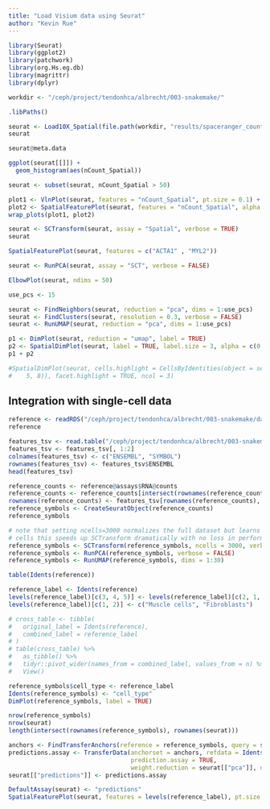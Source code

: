 ```yaml
---
title: "Load Visium data using Seurat"
author: "Kevin Rue"
---
```


```r
library(Seurat)
library(ggplot2)
library(patchwork)
library(org.Hs.eg.db)
library(magrittr)
library(dplyr)
```

```r
workdir <- "/ceph/project/tendonhca/albrecht/003-snakemake/"
```


```r
.libPaths()
```

```r
seurat <- Load10X_Spatial(file.path(workdir, "results/spaceranger_count/OMB1541_GluMed_MTJ_H/outs"))
seurat
```

```r
seurat@meta.data
```

```r
ggplot(seurat[[]]) +
  geom_histogram(aes(nCount_Spatial))
```

```r
seurat <- subset(seurat, nCount_Spatial > 50)
```

```r
plot1 <- VlnPlot(seurat, features = "nCount_Spatial", pt.size = 0.1) + NoLegend()
plot2 <- SpatialFeaturePlot(seurat, features = "nCount_Spatial", alpha = c(0.5, 0.5)) + theme(legend.position = "right")
wrap_plots(plot1, plot2)
```

```r
seurat <- SCTransform(seurat, assay = "Spatial", verbose = TRUE)
seurat
```

```r
SpatialFeaturePlot(seurat, features = c("ACTA1" , "MYL2"))
```

```r
seurat <- RunPCA(seurat, assay = "SCT", verbose = FALSE)
```

```r
ElbowPlot(seurat, ndims = 50)
```

```r
use_pcs <- 15
```

```r
seurat <- FindNeighbors(seurat, reduction = "pca", dims = 1:use_pcs)
seurat <- FindClusters(seurat, resolution = 0.3, verbose = FALSE)
seurat <- RunUMAP(seurat, reduction = "pca", dims = 1:use_pcs)
```

```r
p1 <- DimPlot(seurat, reduction = "umap", label = TRUE)
p2 <- SpatialDimPlot(seurat, label = TRUE, label.size = 3, alpha = c(0.5, 0.5))
p1 + p2
```

```r
#SpatialDimPlot(seurat, cells.highlight = CellsByIdentities(object = seurat, idents = c(2, 1, 4, 3,
#    5, 8)), facet.highlight = TRUE, ncol = 3)
```

## Integration with single-cell data

```r
reference <- readRDS("/ceph/project/tendonhca/albrecht/003-snakemake/data/HAMSTRING_singlets_ambRNA0.2_res0.15.RDS")
reference
```

```r
features_tsv <- read.table("/ceph/project/tendonhca/albrecht/003-snakemake/results/spaceranger_count/OMB1541_GluMed_MTJ_H/outs/filtered_feature_bc_matrix/features.tsv.gz", sep = "\t")
features_tsv <- features_tsv[, 1:2]
colnames(features_tsv) <- c("ENSEMBL", "SYMBOL")
rownames(features_tsv) <- features_tsv$ENSEMBL
head(features_tsv)
```

```r
reference_counts <- reference@assays$RNA@counts
reference_counts <- reference_counts[intersect(rownames(reference_counts), features_tsv$ENSEMBL), ]
rownames(reference_counts) <- features_tsv[rownames(reference_counts), "SYMBOL"]
reference_symbols <- CreateSeuratObject(reference_counts)
reference_symbols
```

```r
# note that setting ncells=3000 normalizes the full dataset but learns noise models on 3k
# cells this speeds up SCTransform dramatically with no loss in performance
reference_symbols <- SCTransform(reference_symbols, ncells = 3000, verbose = FALSE)
reference_symbols <- RunPCA(reference_symbols, verbose = FALSE)
reference_symbols <- RunUMAP(reference_symbols, dims = 1:30)
```

```r
table(Idents(reference))
```

```r
reference_label <- Idents(reference)
levels(reference_label)[c(3, 4, 5)] <- levels(reference_label)[c(2, 1, 1)]
levels(reference_label)[c(1, 2)] <- c("Muscle cells", "Fibroblasts")
```

```r
# cross_table <- tibble(
#   original_label = Idents(reference),
#   combined_label = reference_label
# )
# table(cross_table) %>% 
#   as_tibble() %>% 
#   tidyr::pivot_wider(names_from = combined_label, values_from = n) %>% 
#   View()
```



```r
reference_symbols$cell_type <- reference_label
Idents(reference_symbols) <- "cell_type"
DimPlot(reference_symbols, label = TRUE)
```

```r
nrow(reference_symbols)
nrow(seurat)
length(intersect(rownames(reference_symbols), rownames(seurat)))
```

```r
anchors <- FindTransferAnchors(reference = reference_symbols, query = seurat, normalization.method = "SCT")
predictions.assay <- TransferData(anchorset = anchors, refdata = Idents(reference_symbols),
                                  prediction.assay = TRUE,
                                  weight.reduction = seurat[["pca"]], dims = 1:30)
seurat[["predictions"]] <- predictions.assay
```

```r
DefaultAssay(seurat) <- "predictions"
SpatialFeaturePlot(seurat, features = levels(reference_label), pt.size.factor = 1.6, alpha = c(0.25, 0.5), ncol = 3, crop = TRUE, min.cutoff = 0, max.cutoff = 1)
```

